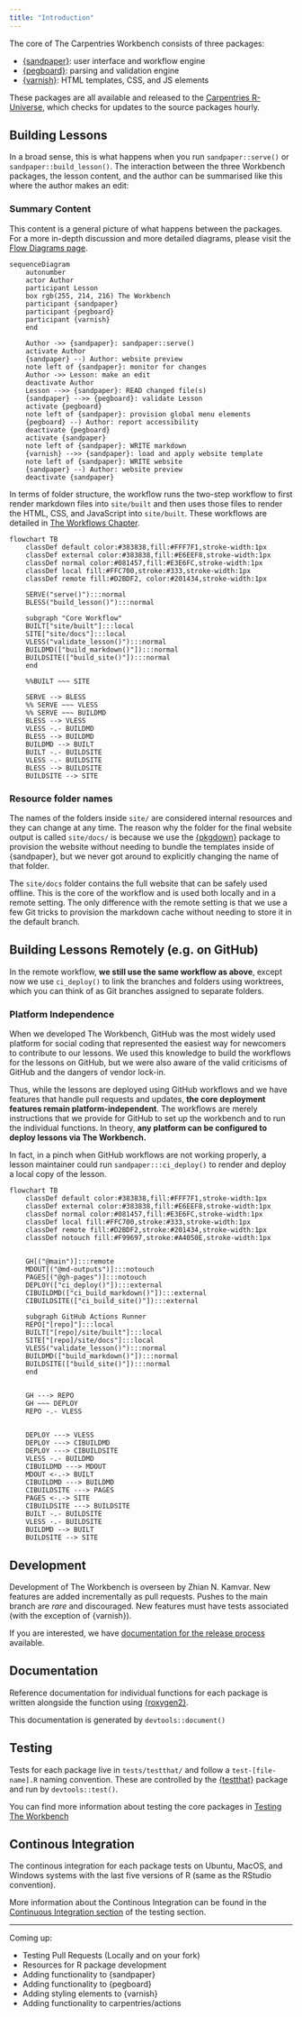 ```yaml
---
title: "Introduction"
---
```


The core of The Carpentries Workbench consists of three packages: 

 - [{sandpaper}]\: user interface and workflow engine
 - [{pegboard}]\: parsing and validation engine
 - [{varnish}]\: HTML templates, CSS, and JS elements

These packages are all available and released to the [Carpentries 
R-Universe][r-universe], which checks for updates to the source packages hourly.

## Building Lessons {#sec-local}

In a broad sense, this is what happens when you run `sandpaper::serve()` or
`sandpaper::build_lesson()`. The interaction between the three Workbench
packages, the lesson content, and the author can be summarised like this where
the author makes an edit:

::: {.callout-note}

### Summary Content

This content is a general picture of what happens between the packages. For a
more in-depth discussion and more detailed diagrams, please visit the [Flow 
Diagrams page](flow.html).

:::


```mermaid
sequenceDiagram
    autonumber
    actor Author
    participant Lesson 
    box rgb(255, 214, 216) The Workbench
    participant {sandpaper}
    participant {pegboard}
    participant {varnish}
    end

    Author ->> {sandpaper}: sandpaper::serve()
    activate Author
    {sandpaper} --) Author: website preview
    note left of {sandpaper}: monitor for changes
    Author ->> Lesson: make an edit
    deactivate Author
    Lesson -->> {sandpaper}: READ changed file(s)
    {sandpaper} -->> {pegboard}: validate Lesson
    activate {pegboard}
    note left of {sandpaper}: provision global menu elements
    {pegboard} --) Author: report accessibility 
    deactivate {pegboard}
    activate {sandpaper}
    note left of {sandpaper}: WRITE markdown
    {varnish} -->> {sandpaper}: load and apply website template
    note left of {sandpaper}: WRITE website
    {sandpaper} --) Author: website preview
    deactivate {sandpaper}
```

In terms of folder structure, the workflow runs the two-step workflow to first
render markdown files into `site/built` and then uses those files to render the
HTML, CSS, and JavaScript into `site/built`. These workflows are detailed in
[The Workflows Chapter](flow.html).


```mermaid
flowchart TB
    classDef default color:#383838,fill:#FFF7F1,stroke-width:1px
    classDef external color:#383838,fill:#E6EEF8,stroke-width:1px
    classDef normal color:#081457,fill:#E3E6FC,stroke-width:1px
    classDef local fill:#FFC700,stroke:#333,stroke-width:1px
    classDef remote fill:#D2BDF2, color:#201434,stroke-width:1px

    SERVE("serve()"):::normal
    BLESS("build_lesson()"):::normal

    subgraph "Core Workflow"
    BUILT["site/built"]:::local
    SITE["site/docs"]:::local
    VLESS("validate_lesson()"):::normal
    BUILDMD(["build_markdown()"]):::normal
    BUILDSITE(["build_site()"]):::normal
    end

    %%BUILT ~~~ SITE

    SERVE --> BLESS
    %% SERVE ~~~ VLESS
    %% SERVE ~~~ BUILDMD
    BLESS --> VLESS
    VLESS -.- BUILDMD
    BLESS --> BUILDMD
    BUILDMD --> BUILT
    BUILT -.- BUILDSITE
    VLESS -.- BUILDSITE
    BLESS --> BUILDSITE
    BUILDSITE --> SITE
```

::: {.callout-note}

### Resource folder names

The names of the folders inside `site/` are considered internal resources and
they can change at any time. The reason why the folder for the final website
output is called `site/docs/` is because we use the
[{pkgdown}](https://pkgdown.github.io) package to provision the website without
needing to bundle the templates inside of {sandpaper}, but we never got around
to explicitly changing the name of that folder.

:::

The `site/docs` folder contains the full website that can be safely used
offline. This is the core of the workflow and is used both locally and in a
remote setting. The only difference with the remote setting is that we use a few
Git tricks to provision the markdown cache without needing to store it in the
default branch.

## Building Lessons Remotely (e.g. on GitHub) {#sec-remote}

In the remote workflow, **we still use the same workflow as above**, except now
we use `ci_deploy()` to link the branches and folders using worktrees, which
you can think of as Git branches assigned to separate folders.

::: {.callout-note}

### Platform Independence

When we developed The Workbench, GitHub was the most widely used platform for
social coding that represented the easiest way for newcomers to contribute to
our lessons. We used this knowledge to build the workflows for the lessons on
GitHub, but we were also aware of the valid criticisms of GitHub and the dangers
of vendor lock-in. 

Thus, while the lessons are deployed using GitHub workflows and we have features
that handle pull requests and updates, **the core deployment features remain
platform-independent**. The workflows are merely instructions that we provide
for GitHub to set up the workbench and to run the individual functions. In
theory, **any platform can be configured to deploy lessons via The Workbench.**

In fact, in a pinch when GitHub workflows are not working properly, a lesson
maintainer could run `sandpaper:::ci_deploy()` to render and deploy a local
copy of the lesson.

:::



```mermaid
flowchart TB
    classDef default color:#383838,fill:#FFF7F1,stroke-width:1px
    classDef external color:#383838,fill:#E6EEF8,stroke-width:1px
    classDef normal color:#081457,fill:#E3E6FC,stroke-width:1px
    classDef local fill:#FFC700,stroke:#333,stroke-width:1px
    classDef remote fill:#D2BDF2,stroke:#201434,stroke-width:1px
    classDef notouch fill:#F99697,stroke:#A4050E,stroke-width:1px


    GH[("@main")]:::remote
    MDOUT[("@md-outputs")]:::notouch
    PAGES[("@gh-pages")]:::notouch
    DEPLOY(["ci_deploy()"]):::external
    CIBUILDMD(["ci_build_markdown()"]):::external
    CIBUILDSITE(["ci_build_site()"]):::external

    subgraph GitHub Actions Runner
    REPO["[repo]"]:::local
    BUILT["[repo]/site/built"]:::local
    SITE["[repo]/site/docs"]:::local
    VLESS("validate_lesson()"):::normal
    BUILDMD(["build_markdown()"]):::normal
    BUILDSITE(["build_site()"]):::normal
    end


    GH ---> REPO
    GH ~~~ DEPLOY
    REPO -.- VLESS


    DEPLOY ---> VLESS
    DEPLOY ---> CIBUILDMD
    DEPLOY ---> CIBUILDSITE
    VLESS -.- BUILDMD
    CIBUILDMD ---> MDOUT
    MDOUT <-.-> BUILT
    CIBUILDMD ---> BUILDMD
    CIBUILDSITE ---> PAGES
    PAGES <-.-> SITE
    CIBUILDSITE ---> BUILDSITE
    BUILT -.- BUILDSITE
    VLESS -.- BUILDSITE
    BUILDMD --> BUILT
    BUILDSITE --> SITE
```



## Development

Development of The Workbench is overseen by Zhian N. Kamvar. New features are
added incrementally as pull requests. Pushes to the main branch are _rare_ and
discouraged. New features must have tests associated (with the exception of
{varnish}).

If you are interested, we have [documentation for the release
process](releases.html) available.



## Documentation

Reference documentation for individual functions for each package is written
alongside the function using [{roxygen2}](https://roxygen2.r-lib.org/).

This documentation is generated by `devtools::document()`

## Testing

Tests for each package live in `tests/testthat/` and follow a
`test-[file-name].R` naming convention. These are controlled by the
[{testthat}](https://testthat.r-lib.org/) package and run by `devtools::test()`.

You can find more information about testing the core packages in [Testing The
Workbench](testing.html)

## Continous Integration

The continous integration for each package tests on Ubuntu, MacOS, and Windows
systems with the last five versions of R (same as the RStudio convention). 

More information about the Continous Integration can be found in the [Continuous
Integration section](testing.html#ci) of the testing section.

--------

Coming up:

 - Testing Pull Requests (Locally and on your fork)
 - Resources for R package development
 - Adding functionality to {sandpaper}
 - Adding functionality to {pegboard}
 - Adding styling elements to {varnish}
 - Adding functionality to carpentries/actions

[{varnish}]: https://carpentries.github.io/varnish/
[{pegboard}]: https://carpentries.github.io/pegboard/
[{sandpaper}]: https://carpentries.github.io/sandpaper/
[r-universe]: https://carpentries.r-universe.dev/
